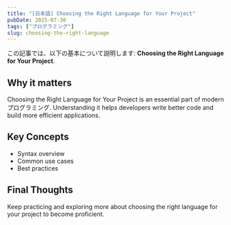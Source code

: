 ```yaml
---
title: "[日本語] Choosing the Right Language for Your Project"
pubDate: 2025-07-30
tags: ["プログラミング"]
slug: choosing-the-right-language
---
```


この記事では、以下の基本について説明します: **Choosing the Right Language for Your Project**.

## Why it matters

Choosing the Right Language for Your Project is an essential part of modern プログラミング. Understanding it helps developers write better code and build more efficient applications.

## Key Concepts

- Syntax overview
- Common use cases
- Best practices

## Final Thoughts

Keep practicing and exploring more about choosing the right language for your project to become proficient.
